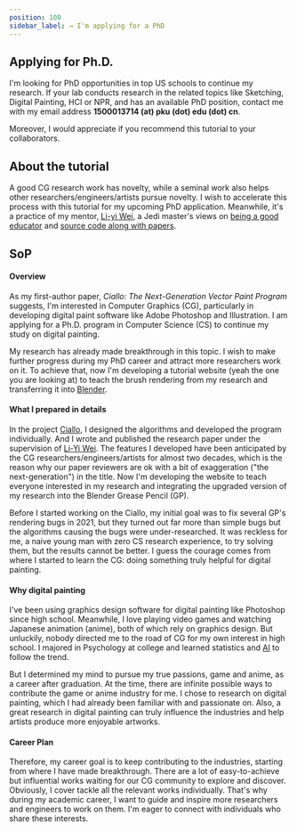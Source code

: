 ```yaml
---
position: 100
sidebar_label: → I'm applying for a PhD
---
```

## Applying for Ph.D.

I'm looking for PhD opportunities in top US schools to continue my research.
If your lab conducts research in the related topics like Sketching, Digital Painting, HCI or NPR, and has an available PhD position,
contact me with my email address **1500013714 (at) pku (dot) edu (dot) cn**.

Moreover, I would appreciate if you recommend this tutorial to your collaborators.

## About the tutorial

A good CG research work has novelty, while a seminal work also helps other researchers/engineers/artists pursue novelty.
I wish to accelerate this process with this tutorial for my upcoming PhD application.
Meanwhile, it's a practice of my mentor, [Li-yi Wei][Liyi bio], a Jedi master's
views on [being a good educator](https://blog.liyiwei.org/?p=4668) and [source code along with papers](https://blog.liyiwei.org/?p=868).

## SoP

#### Overview

As my first-author paper, _Ciallo: The Next-Generation Vector Paint Program_ suggests,
I'm interested in Computer Graphics (CG), particularly in developing digital paint software like Adobe Photoshop and Illustration.
I am applying for a Ph.D. program in Computer Science (CS) to continue my study on digital painting.

My research has already made breakthrough in this topic. I wish to make further progress during my PhD career and attract more researchers work on it.
To achieve that, now I'm developing a tutorial website (yeah the one you are looking at) to teach the brush rendering from my research
and transferring it into [Blender][GP dev].

#### What I prepared in details

In the project [Ciallo], I designed the algorithms and developed the program individually.
And I wrote and published the research paper under the supervision of [Li-Yi Wei][Liyi bio].
The features I developed have been anticipated by the CG researchers/engineers/artists for almost two decades,
which is the reason why our paper reviewers are ok with a bit of exaggeration ("the next-generation") in the title.
Now I'm developing the website to teach everyone interested in my research and
integrating the upgraded version of my research into the Blender Grease Pencil (GP).

Before I started working on the Ciallo, my initial goal was to fix several GP's rendering bugs in 2021,
but they turned out far more than simple bugs but the algorithms causing the bugs were under-researched.
It was reckless for me, a naive young man with zero CS research experience, to try solving them, but the results cannot be better.
I guess the courage comes from where I started to learn the CG: doing something truly helpful for digital painting.

#### Why digital painting

I've been using graphics design software for digital painting like Photoshop since high school.
Meanwhile, I love playing video games and watching Japanese animation (anime), both of which rely on graphics design.
But unluckily, nobody directed me to the road of CG for my own interest in high school.
I majored in Psychology at college and learned statistics and [AI](https://coursera.org/share/92365937af6386c044ca4752e80e25df) to follow the trend.

But I determined my mind to pursue my true passions, game and anime, as a career after graduation.
At the time, there are infinite possible ways to contribute the game or anime industry for me.
I chose to research on digital painting, which I had already been familiar with and passionate on.
Also, a great research in digital painting can truly influence the industries and help artists produce more enjoyable artworks.

#### Career Plan

Therefore, my career goal is to keep contributing to the industries, starting from where I have made breakthrough.
There are a lot of easy-to-achieve but influential works waiting for our CG community to explore and discover.
Obviously, I cover tackle all the relevant works individually.
That's why during my academic career, I want to guide and inspire more researchers and engineers to work on them.
I'm eager to connect with individuals who share these interests.


[GP dev]: https://devtalk.blender.org/t/add-stamp-brush-and-fix-airbrush/30884/3
[Liyi bio]: https://www.liyiwei.org/personal/bio.html
[Ciallo]: https://github.com/ShenCiao/Ciallo
[The Book of Shader]: https://thebookofshaders.com/
